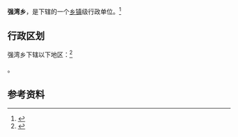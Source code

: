 {{中国乡级行政区|62/04/02/201/000}}

'''强湾乡'''，是{{PRC admin/fullname|62/04/02/201/000|3}}下辖的一个[[乡镇|乡镇]]级行政单位。<ref>{{PRC admin/ref sgc|{{PRC admin/parent|62/04/02/201/000}}}}</ref>

== 行政区划 ==

强湾乡下辖以下地区：<ref>{{PRC admin/ref sgc|62/04/02/201/000}}</ref>

{{PRC admin/children|62/04/02/201/000}}。

== 参考资料 ==

{{reflist}}

{{行政区划小作品}}
{{PRC admin/navcat|62/04/02/201/000}}